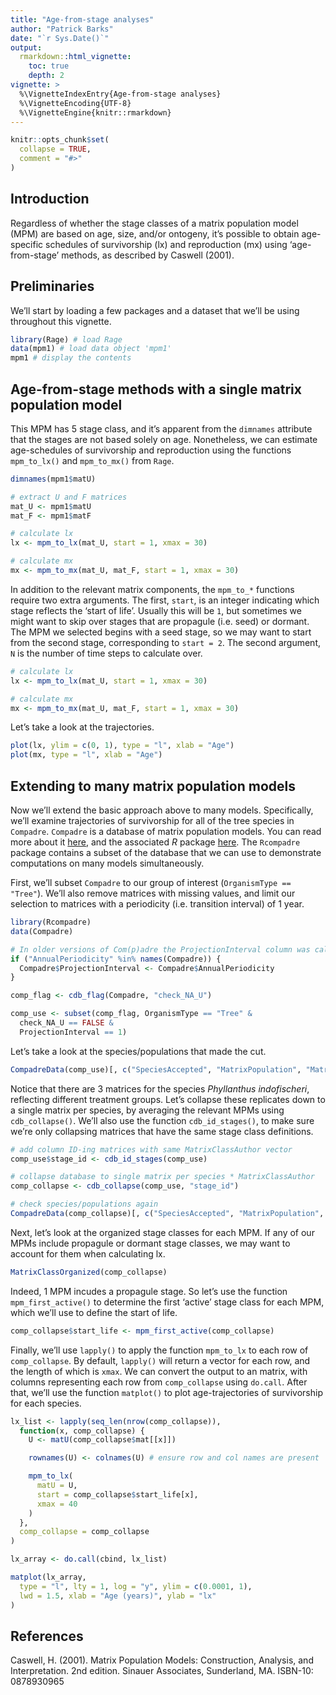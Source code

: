 ```yaml
---
title: "Age-from-stage analyses"
author: "Patrick Barks"
date: "`r Sys.Date()`"
output:
  rmarkdown::html_vignette:
    toc: true
    depth: 2
vignette: >
  %\VignetteIndexEntry{Age-from-stage analyses}
  %\VignetteEncoding{UTF-8}
  %\VignetteEngine{knitr::rmarkdown}
---
```


```r
knitr::opts_chunk$set(
  collapse = TRUE,
  comment = "#>"
)
```



## Introduction

Regardless of whether the stage classes of a matrix population model (MPM) are based on age, size, and/or ontogeny, it's possible to obtain age-specific schedules of survivorship (lx) and reproduction (mx) using 'age-from-stage' methods, as described by Caswell (2001).

## Preliminaries

We'll start by loading a few packages and a dataset that we'll be using throughout this vignette. 

```r
library(Rage) # load Rage
data(mpm1) # load data object 'mpm1'
mpm1 # display the contents
```

## Age-from-stage methods with a single matrix population model

This MPM has 5 stage class, and it's apparent from the `dimnames` attribute that the stages are not based solely on age. Nonetheless, we can estimate age-schedules of survivorship and reproduction using the functions `mpm_to_lx()` and `mpm_to_mx()` from `Rage`.

```r
dimnames(mpm1$matU)

# extract U and F matrices
mat_U <- mpm1$matU
mat_F <- mpm1$matF

# calculate lx
lx <- mpm_to_lx(mat_U, start = 1, xmax = 30)

# calculate mx
mx <- mpm_to_mx(mat_U, mat_F, start = 1, xmax = 30)
```

In addition to the relevant matrix components, the `mpm_to_*` functions require two extra arguments. The first, `start`, is an integer indicating which stage reflects the 'start of life'. Usually this will be `1`, but sometimes we might want to skip over stages that are propagule (i.e. seed) or dormant. The MPM we selected begins with a seed stage, so we may want to start from the second stage, corresponding to `start = 2`. The second argument, `N` is the number of time steps to calculate over.

```r
# calculate lx
lx <- mpm_to_lx(mat_U, start = 1, xmax = 30)

# calculate mx
mx <- mpm_to_mx(mat_U, mat_F, start = 1, xmax = 30)
```

Let's take a look at the trajectories.

```r
plot(lx, ylim = c(0, 1), type = "l", xlab = "Age")
plot(mx, type = "l", xlab = "Age")
```

## Extending to many matrix population models

Now we'll extend the basic approach above to many models. Specifically, we'll examine trajectories of survivorship for all of the tree species in `Compadre`. `Compadre` is a database of matrix population models. You can read more about it [here](https://compadre-db.org/), and the associated _R_ package [here](https://jonesor.github.io/Rcompadre/). The `Rcompadre` package contains a subset of the database that we can use to demonstrate computations on many models simultaneously.

First, we'll subset `Compadre` to our group of interest (`OrganismType == "Tree"`). We'll also remove matrices with missing values, and limit our selection to matrices with a periodicity (i.e. transition interval) of 1 year.

```r
library(Rcompadre)
data(Compadre)

# In older versions of Com(p)adre the ProjectionInterval column was called AnnualPeriodicity.
if ("AnnualPeriodicity" %in% names(Compadre)) {
  Compadre$ProjectionInterval <- Compadre$AnnualPeriodicity
}

comp_flag <- cdb_flag(Compadre, "check_NA_U")

comp_use <- subset(comp_flag, OrganismType == "Tree" &
  check_NA_U == FALSE &
  ProjectionInterval == 1)
```

Let's take a look at the species/populations that made the cut.

```r
CompadreData(comp_use)[, c("SpeciesAccepted", "MatrixPopulation", "MatrixTreatment")]
```

Notice that there are 3 matrices for the species _Phyllanthus indofischeri_, reflecting different treatment groups. Let's collapse these replicates down to a single matrix per species, by averaging the relevant MPMs using `cdb_collapse()`. We'll also use the function `cdb_id_stages()`, to make sure we're only collapsing matrices that have the same stage class definitions.

```r
# add column ID-ing matrices with same MatrixClassAuthor vector
comp_use$stage_id <- cdb_id_stages(comp_use)

# collapse database to single matrix per species * MatrixClassAuthor
comp_collapse <- cdb_collapse(comp_use, "stage_id")

# check species/populations again
CompadreData(comp_collapse)[, c("SpeciesAccepted", "MatrixPopulation", "MatrixTreatment")]
```

Next, let's look at the organized stage classes for each MPM. If any of our MPMs include propagule or dormant stage classes, we may want to account for them when calculating lx.

```r
MatrixClassOrganized(comp_collapse)
```

Indeed, 1 MPM incudes a propagule stage. So let's use the function `mpm_first_active()` to determine the first 'active' stage class for each MPM, which we'll use to define the start of life.

```r
comp_collapse$start_life <- mpm_first_active(comp_collapse)
```

Finally, we'll use `lapply()` to apply the function `mpm_to_lx` to each row of `comp_collapse`. By default, `lapply()` will return a vector for each row, and the length of which is `xmax`. We can convert the output to an matrix, with columns representing each row from `comp_collapse` using `do.call`. After that, we'll use the function `matplot()` to plot age-trajectories of survivorship for each species.

```r

lx_list <- lapply(seq_len(nrow(comp_collapse)),
  function(x, comp_collapse) {
    U <- matU(comp_collapse$mat[[x]])

    rownames(U) <- colnames(U) # ensure row and col names are present

    mpm_to_lx(
      matU = U,
      start = comp_collapse$start_life[x],
      xmax = 40
    )
  },
  comp_collapse = comp_collapse
)

lx_array <- do.call(cbind, lx_list)

matplot(lx_array,
  type = "l", lty = 1, log = "y", ylim = c(0.0001, 1),
  lwd = 1.5, xlab = "Age (years)", ylab = "lx"
)
```

## References

Caswell, H. (2001). Matrix Population Models: Construction, Analysis, and Interpretation. 2nd edition. Sinauer Associates, Sunderland, MA. ISBN-10: 0878930965
